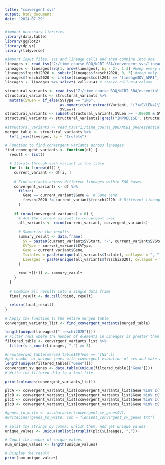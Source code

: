 ---
title: "convergent svs"
output: html_document
date: "2024-07-29"
---

```{r}
#import necessary libraries
library(data.table)
library(ggplot2)
library(dplyr)
library(tidyverse)

```

```{r}
#import input files, svs and lineage calls and then combine into one 
lineages <- read_tsv("Z:/time_course_BDQ/NCBI_SRA/convergent_svs/lineages_all_sra.tsv")
lineages <- lineages[seq(1, nrow(lineages), by = 2), 1:3] #keep every other row and only first 3 columns
lineages$freschi2020 <- substr(lineages$freschi2020, 0, 3) #keep only 1 place after decimal for lineage calls
lineages$freschi2020 <- ifelse(lineages$coll2014 == "lineageBOV_AFRI", "bovis", lineages$freschi2020) #for bovis calls, move them into freschi column since only coll2014 called it
lineages <- lineages %>% select(-coll2014) # remove coll2014 column

structural_variants <- read_tsv("Z:/time_course_BDQ/NCBI_SRA/essentiality_analysis/output.txt")
structural_variants <- structural_variants %>%
  mutate(SVLen = if_else(SVType == "INS",
                         as.numeric(str_extract(Variant, "(?<=SVLEN=)\\d+")),
                         SVLen))
structural_variants <- subset(structural_variants,SVLen >= -100000 & SVLen <= 100000)# & SVLen != 0)
structural_variants <- structural_variants[!grepl("IMPRECISE", structural_variants$Variant), ]

#structural_variants <- read_tsv("Z:/time_course_BDQ/NCBI_SRA/essentiality_analysis/merged_sra_Rv.vcf")
merged_table <- structural_variants %>%
  left_join(lineages, by = "Isolate")

```

```{r}
# Function to find convergent variants across lineages
find_convergent_variants <- function(df) {
  result <- list()
  
  # Iterate through each variant in the table
  for (i in 1:nrow(df)) {
    current_variant <- df[i, ]
    
    # Find variants across different lineages within 500 bases
    convergent_variants <- df %>%
      filter(
        Gene == current_variant$Gene &  # Same gene
        freschi2020 != current_variant$freschi2020  # Different lineages
      )
    
    if (nrow(convergent_variants) > 0) {
      # Add the current variant to convergent ones
      all_variants <- rbind(current_variant, convergent_variants)
      
      # Summarize the results
      summary_result <- data.frame(
        SV = paste0(current_variant$SVStart, "-", current_variant$SVStop),
        SVType = current_variant$SVType,
        Gene = current_variant$Gene,
        Isolates = paste(unique(all_variants$Isolate), collapse = ", "),
        Lineages = paste(unique(all_variants$freschi2020), collapse = ", ")
      )
      
      result[[i]] <- summary_result
    }
  }
  
  # Combine all results into a single data frame
  final_result <- do.call(rbind, result)
  
  return(final_result)
}

# Apply the function to the entire merged table
convergent_variants_list <- find_convergent_variants(merged_table)
```

```{r}
length(unique(lineages[["freschi2020"]]))
# Filter rows where the number of elements in Lineages is greater than 2
filtered_table <- convergent_variants_list %>%
  filter(str_count(Lineages, ",") >= 3)

#nrow(merged_table[merged_table$SVType == "INS",])
#get number of unique genes with convergent evolution of svs and make a table 
length(unique(filtered_table[["Gene"]]))
convergent_sv_genes <- data.table(unique(filtered_table[["Gene"]]))
# Write the filtered data to a text file
```
```{r}
print(colnames(convergent_variants_list))

plcA <- convergent_variants_list[convergent_variants_list$Gene %in% c("plcA"), ]
plcB <- convergent_variants_list[convergent_variants_list$Gene %in% c("plcB"), ]
plcC <- convergent_variants_list[convergent_variants_list$Gene %in% c("plcC"), ]
plcD <- convergent_variants_list[convergent_variants_list$Gene %in% c("plcD"), ]

#genes_to_write <- as.character(convergent_sv_genes$V1)
#writeLines(genes_to_write, con = "lenient_convergent_sv_genes.txt")
```

```{r}
# Split the strings by comma, unlist them, and get unique values
unique_values <- unique(unlist(strsplit(plcC$Lineages, ",")))

# Count the number of unique values
num_unique_values <- length(unique_values)

# Display the result
print(num_unique_values)
```
